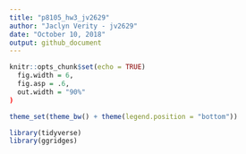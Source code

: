 ```yaml
---
title: "p8105_hw3_jv2629"
author: "Jaclyn Verity - jv2629"
date: "October 10, 2018"
output: github_document
---
```


```r
knitr::opts_chunk$set(echo = TRUE)
  fig.width = 6,
  fig.asp = .6,
  out.width = "90%"
)

theme_set(theme_bw() + theme(legend.position = "bottom"))

library(tidyverse)
library(ggridges)
```


